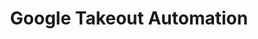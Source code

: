 ---
title: Google Takeout Automation
description: A tool for making Google Takeout downloads a little easier to handle
---